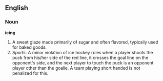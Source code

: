 ==English==
===Noun===
'''icing'''

#A sweet glaze made primarily of sugar and often flavored, typically used for baked goods.
#''Sports'': A minor violation of ice hockey rules when a player shoots the puck from his/her side of the red line, it crosses the goal line on the opponent's side, and the next player to touch the puck is an opponent player other than the goalie.  A team playing short handed is not penalized for this.